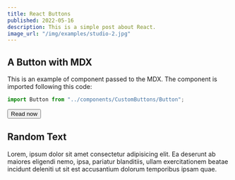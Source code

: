 ```yaml
---
title: React Buttons
published: 2022-05-16
description: This is a simple post about React.
image_url: "/img/examples/studio-2.jpg"
---
```



## A Button with MDX

This is an example of component passed to the MDX. The component is imported following this code:
```js
import Button from "../components/CustomButtons/Button";
```
<Button size="md" color="primary">Read now</Button>

## Random Text
Lorem, ipsum dolor sit amet consectetur adipisicing elit. Ea deserunt ab maiores eligendi nemo, ipsa,
pariatur blanditiis, ullam exercitationem beatae incidunt deleniti ut sit est accusantium dolorum temporibus ipsam quae.
